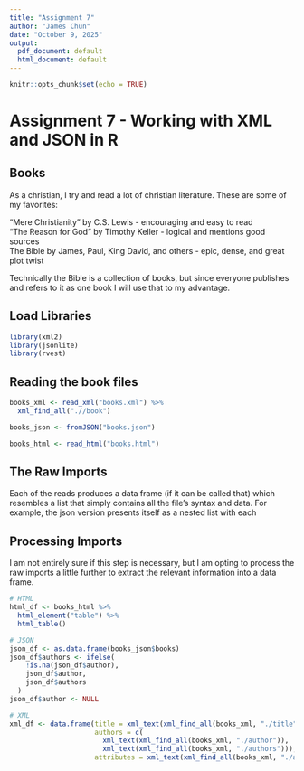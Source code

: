 ---
title: "Assignment 7"
author: "James Chun"
date: "October 9, 2025"
output:
  pdf_document: default
  html_document: default
---

```{r setup, include=FALSE}
knitr::opts_chunk$set(echo = TRUE)
```

# Assignment 7 - Working with XML and JSON in R
## Books
As a christian, I try and read a lot of christian literature. These are some of my favorites:  
  
"Mere Christianity" by C.S. Lewis - encouraging and easy to read  
"The Reason for God" by Timothy Keller - logical and mentions good sources  
The Bible by James, Paul, King David, and others - epic, dense, and great plot twist  
  
Technically the Bible is a collection of books, but since everyone publishes and refers to it as one book I will use that to my advantage.  
  
## Load Libraries
```{r message=FALSe}
library(xml2)
library(jsonlite)
library(rvest)
```



## Reading the book files
```{r}
books_xml <- read_xml("books.xml") %>%
  xml_find_all(".//book")

books_json <- fromJSON("books.json")

books_html <- read_html("books.html")

```

## The Raw Imports
Each of the reads produces a data frame (if it can be called that) which resembles a list that simply contains all the file's syntax and data. For example, the json version presents itself as a nested list with each 

## Processing Imports
I am not entirely sure if this step is necessary, but I am opting to process the raw imports a little further to extract the relevant information into a data frame.

```{r}
# HTML
html_df <- books_html %>% 
  html_element("table") %>% 
  html_table()

# JSON
json_df <- as.data.frame(books_json$books)
json_df$authors <- ifelse(
    !is.na(json_df$author),
    json_df$author,
    json_df$authors
  )
json_df$author <- NULL

# XML
xml_df <- data.frame(title = xml_text(xml_find_all(books_xml, "./title")),
                     authors = c(
                       xml_text(xml_find_all(books_xml, "./author")),
                       xml_text(xml_find_all(books_xml, "./authors"))),
                     attributes = xml_text(xml_find_all(books_xml, "./attributes")))

```





